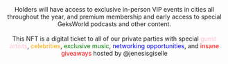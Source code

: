 
<center>
  Holders will have access to exclusive in-person VIP events in cities all
  throughout the year, and premium membership and early access to special
  GeksWorld podcasts and other content.
</center>
<br />
<center>
This NFT is a digital ticket to all of our private parties with special
<span style="color:pink">guest artists</span>,
<span style="color:orange">celebrities</span>,
<span style="color:green">exclusive music</span>,
<span style="color:blue">networking opportunities</span>, and
<span style="color:red">insane giveaways</span> hosted by
<OutboundLink href="https://instagram.com/jenesisgiselle">@jenesisgiselle</OutboundLink>
</center>
